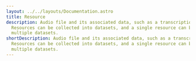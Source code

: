 ---
layout: ../../layouts/Documentation.astro
title: Resource
description: Audio file and its associated data, such as a transcription.
  Resources can be collected into datasets, and a single resource can belong to
  multiple datasets.
shortDescription: Audio file and its associated data, such as a transcription.
  Resources can be collected into datasets, and a single resource can belong to
  multiple datasets.
---
